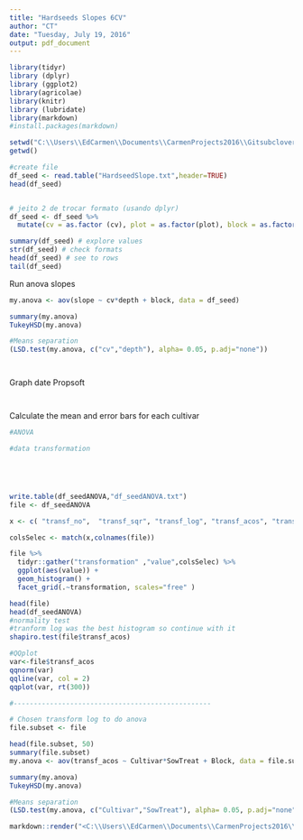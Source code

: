 ```yaml
---
title: "Hardseeds Slopes 6CV"
author: "CT"
date: "Tuesday, July 19, 2016"
output: pdf_document
---
```


```r
library(tidyr)
library (dplyr)
library (ggplot2)
library(agricolae)
library(knitr)
library (lubridate)
library(markdown)
#install.packages(markdown)

```


```r
setwd("C:\\Users\\EdCarmen\\Documents\\CarmenProjects2016\\Gitsubclover")
getwd()

#create file
df_seed <- read.table("HardseedSlope.txt",header=TRUE)
head(df_seed)


# jeito 2 de trocar formato (usando dplyr)
df_seed <- df_seed %>%
  mutate(cv = as.factor (cv), plot = as.factor(plot), block = as.factor(block))

summary(df_seed) # explore values
str(df_seed) # check formats
head(df_seed) # see to rows
tail(df_seed)

```

Run anova slopes 

```r

my.anova <- aov(slope ~ cv*depth + block, data = df_seed)

summary(my.anova)
TukeyHSD(my.anova)

#Means separation 
(LSD.test(my.anova, c("cv","depth"), alpha= 0.05, p.adj="none"))



```


```r





```


Graph date Propsoft  

```r



  
  
```


```r

  
```




Calculate the mean and error bars for each cultivar 

```r




#ANOVA

#data transformation





write.table(df_seedANOVA,"df_seedANOVA.txt")
file <- df_seedANOVA

x <- c( "transf_no",  "transf_sqr", "transf_log", "transf_acos", "transf_power3")

colsSelec <- match(x,colnames(file))

file %>%
  tidyr::gather("transformation" ,"value",colsSelec) %>%
  ggplot(aes(value)) + 
  geom_histogram() +
  facet_grid(.~transformation, scales="free" )

head(file)
head(df_seedANOVA)
#normality test
#tranform log was the best histogram so continue with it 
shapiro.test(file$transf_acos)

#QQplot
var<-file$transf_acos
qqnorm(var)
qqline(var, col = 2)
qqplot(var, rt(300))

#-------------------------------------------------

# Chosen transform log to do anova 
file.subset <- file 

head(file.subset, 50)
summary(file.subset)
my.anova <- aov(transf_acos ~ Cultivar*SowTreat + Block, data = file.subset)

summary(my.anova)
TukeyHSD(my.anova)

#Means separation 
(LSD.test(my.anova, c("Cultivar","SowTreat"), alpha= 0.05, p.adj="none")) 


```


```r

markdown::render("<C:\\Users\\EdCarmen\\Documents\\CarmenProjects2016\\Gitsubclover\\HardseedsProject1Read.Rmd>") 
```


